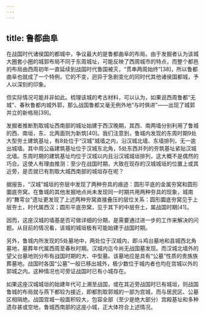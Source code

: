 ```yaml
---
---
---
```

title: 鲁都曲阜
---




在战国时代诸侯国的都城中，争议最大的是鲁都曲阜的布局。由于发掘者认为该城大圈套小圈的城郭布局不同于东周城址，可能反映了西周城市的特点，而整个都邑的布局由西周初年一直延续到战国时代鲁国被灭，“贯串两周始终”[38]，所以鲁都曲阜也就成了一个特例，它的不变，迥异于急剧变化的同时代其他诸侯国都城，予人以深刻的印象。

但实际情况可能并非如此。梳理该城的考古材料，可以认为，如果说西周鲁都“无城”、春秋鲁都内城外郭，那么战国鲁都又毫无例外地“与时俱进”——出现了城郭并立的新格局[39]。

发掘者推断割取城址西南部的城址始建于西汉晚期，其西、南两墙分别利用了鲁城的西、南垣，东、北两面则为新筑[40]。我们注意到，鲁城内发现的东周时期9处大型夯土建筑基址，有8处位于“汉城”城墙之内，沿汉城北墙、东墙排列，无一逾出城墙。其中周公庙建筑基址位于汉城东北角，5处东西并列的夯筑基址紧贴汉城北墙。东周时期的建筑基址均位于汉城以内且沿汉城城垣排列，这大概不是偶然的巧合。这使人有理由推测：至少在战国时期，大致在现存的汉城城垣的位置上或其近旁，是否就已有割取大城西南部的城垣存在呢？

据报告，“汉城”城垣的夯层中发现了两种夯具的痕迹：圆形平底的金属夯窝和圆形圜底夯窝。在鲁城的其他发掘地点尚未发现同一时期共用两种夯具的现象，城南的“舞雩台”遗址更发现了上述两种夯窝直接叠压的层位关系：圆形圜底夯窝见于上层夯土，时代属西汉；圆形平底夯窝，见于其下的中层夯土，属战国时期[41]。

因而，这座汉城的墙基是否可做详细的分期，是需要通过进一步的工作来解决的问题。从目前的情况看，该城的城垣极有可能始建于战国时期。

另外，鲁城内所发现的5处墓地中，两处位于汉城内，即斗鸡台墓地和县城西北角墓地，墓葬年代属西周至春秋时期。汉城内迄今尚无战国墓发现。而汉城北墙外的望父台墓地则分布有战国时期的大、中型墓。该墓地应是具有“公墓”性质的贵族族葬墓地。战国时各国“公墓”一般已移出城外，极少数位于城内者也均在宫城以外的郭城之内。这种情况也可旁证战国时已有小城存在。

如果这座汉城城垣的始建年代可上溯至战国，或在其近旁战国时已有城垣，则战国鲁城的布局就与燕下都较为接近，即都割取郭城的一部为宫城，而与居民区、公墓区相隔绝。战国宫城一般面积较大，包容全部（至少是绝大部分）宫殿基址和多种遗存甚或空地，鲁城西南部的这座小城，正大体符合上述情况。